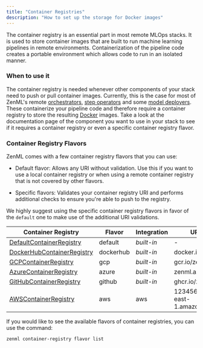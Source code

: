 ```yaml
---
title: "Container Registries"
description: "How to set up the storage for Docker images"
---
```


The container registry is an essential part in most remote MLOps stacks. It is used to store container images that are built to run machine learning pipelines in remote environments. Containerization of the pipeline code creates a portable environment which allows code to run in an isolated manner.

### When to use it

The container registry is needed whenever other components of your stack need to push or pull container images. Currently, this is the case for most of ZenML's remote [orchestrators](/component-gallery/orchestrators), [step operators](/component-gallery/step-operators) and some [model deployers](/component-gallery/model-deployers). These containerize your pipeline code and therefore require a container registry to store the resulting [Docker](https://www.docker.com/) images. Take a look at the documentation page of the component you want to use in your stack to see if it requires a container registry or even a specific container registry flavor.

### Container Registry Flavors

ZenML comes with a few container registry flavors that you can use:

* Default flavor: Allows any URI without validation. Use this if you want to use a local container registry or when using a remote container registry that is not covered by other flavors.

* Specific flavors: Validates your container registry URI and performs additional checks to ensure you're able to push to the registry.

We highly suggest using the specific container registry flavors in favor of the `default` one to make use of the additional URI validations.

| Container Registry                                                                | Flavor    | Integration | URI example                               |
| --------------------------------------------------------------------------------- | --------- | ----------- | ----------------------------------------- |
| [DefaultContainerRegistry](/component-gallery/container-registries/default)     | default   | _built-in_  | \-                                        |
| [DockerHubContainerRegistry](/component-gallery/container-registries/dockerhub) | dockerhub | _built-in_  | docker.io/zenml                           |
| [GCPContainerRegistry](/component-gallery/container-registries/gcloud)          | gcp       | _built-in_  | gcr.io/zenml                              |
| [AzureContainerRegistry](/component-gallery/container-registries/azure)         | azure     | _built-in_  | zenml.azurecr.io                          |
| [GitHubContainerRegistry](/component-gallery/container-registries/github)       | github    | _built-in_  | ghcr.io/zenml                             |
| [AWSContainerRegistry](/component-gallery/container-registries/amazon-ecr)      | aws       | aws         | 123456789.dkr.ecr.us-east-1.amazonaws.com |

If you would like to see the available flavors of container registries, you can use the command:

```
zenml container-registry flavor list
```
